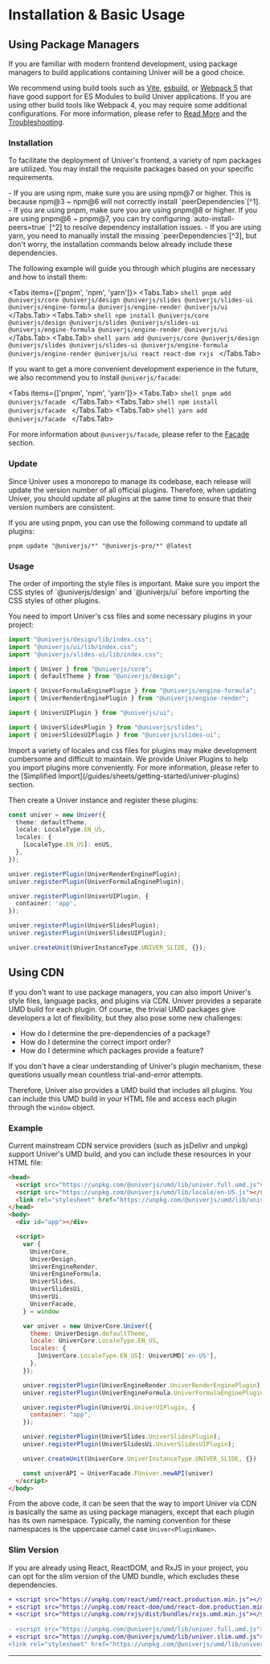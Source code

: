 
# Installation & Basic Usage

## Using Package Managers

If you are familiar with modern frontend development, using package managers to build applications containing Univer will be a good choice.

We recommend using build tools such as [Vite](https://vitejs.dev/), [esbuild](https://esbuild.github.io/), or [Webpack 5](https://webpack.js.org/) that have good support for ES Modules to build Univer applications. If you are using other build tools like Webpack 4, you may require some additional configurations. For more information, please refer to [Read More](/guides/quickstart#read-more) and the [Troubleshooting](/guides/sheets/troubleshooting).

### Installation

To facilitate the deployment of Univer's frontend, a variety of npm packages are utilized. You may install the requisite packages based on your specific requirements.

<Callout>
  - If you are using npm, make sure you are using npm@7 or higher. This is because npm@3 ~ npm@6 will not correctly install `peerDependencies`[^1].
  - If you are using pnpm, make sure you are using pnpm@8 or higher. If you are using pnpm@6 ~ pnpm@7, you can try configuring `auto-install-peers=true` [^2] to resolve dependency installation issues.
  - If you are using yarn, you need to manually install the missing `peerDependencies`[^3], but don't worry, the installation commands below already include these dependencies.
</Callout>

The following example will guide you through which plugins are necessary and how to install them:

<Tabs items={['pnpm', 'npm', 'yarn']}>
  <Tabs.Tab>
    ```shell
    pnpm add @univerjs/core @univerjs/design @univerjs/slides @univerjs/slides-ui @univerjs/engine-formula @univerjs/engine-render @univerjs/ui
    ```
  </Tabs.Tab>
  <Tabs.Tab>
    ```shell
    npm install @univerjs/core @univerjs/design @univerjs/slides @univerjs/slides-ui @univerjs/engine-formula @univerjs/engine-render @univerjs/ui
    ```
  </Tabs.Tab>
  <Tabs.Tab>
    ```shell
    yarn add @univerjs/core @univerjs/design @univerjs/slides @univerjs/slides-ui @univerjs/engine-formula @univerjs/engine-render @univerjs/ui react react-dom rxjs
    ```
  </Tabs.Tab>
</Tabs>

If you want to get a more convenient development experience in the future, we also recommend you to install `@univerjs/facade`:

<Tabs items={['pnpm', 'npm', 'yarn']}>
  <Tabs.Tab>
    ```shell
    pnpm add @univerjs/facade
    ```
  </Tabs.Tab>
  <Tabs.Tab>
    ```shell
    npm install @univerjs/facade
    ```
  </Tabs.Tab>
  <Tabs.Tab>
    ```shell
    yarn add @univerjs/facade
    ```
  </Tabs.Tab>
</Tabs>

For more information about `@univerjs/facade`, please refer to the [Facade](/guides/slides/facade/facade) section.

### Update

Since Univer uses a monorepo to manage its codebase, each release will update the version number of all official plugins. Therefore, when updating Univer, you should update all plugins at the same time to ensure that their version numbers are consistent.

If you are using pnpm, you can use the following command to update all plugins:

```shell
pnpm update "@univerjs/*" "@univerjs-pro/*" @latest
```

### Usage

<Callout>
  The order of importing the style files is important. Make sure you import the CSS styles of `@univerjs/design` and `@univerjs/ui` before importing the CSS styles of other plugins.
</Callout>

You need to import Univer's css files and some necessary plugins in your project:

```typescript
import "@univerjs/design/lib/index.css";
import "@univerjs/ui/lib/index.css";
import "@univerjs/slides-ui/lib/index.css";

import { Univer } from "@univerjs/core";
import { defaultTheme } from "@univerjs/design";

import { UniverFormulaEnginePlugin } from "@univerjs/engine-formula";
import { UniverRenderEnginePlugin } from "@univerjs/engine-render";

import { UniverUIPlugin } from "@univerjs/ui";

import { UniverSlidesPlugin } from "@univerjs/slides";
import { UniverSlidesUIPlugin } from "@univerjs/slides-ui";
```

<Callout type="info" emoji="ℹ️">
  Import a variety of locales and css files for plugins may make development cumbersome and difficult to maintain. We provide Univer Plugins to help you import plugins more conveniently. For more information, please refer to the [Simplified Import](/guides/sheets/getting-started/univer-plugins) section.
</Callout>

Then create a Univer instance and register these plugins:

```typescript
const univer = new Univer({
  theme: defaultTheme,
  locale: LocaleType.EN_US,
  locales: {
    [LocaleType.EN_US]: enUS,
  },
});

univer.registerPlugin(UniverRenderEnginePlugin);
univer.registerPlugin(UniverFormulaEnginePlugin);

univer.registerPlugin(UniverUIPlugin, {
  container: 'app',
});

univer.registerPlugin(UniverSlidesPlugin);
univer.registerPlugin(UniverSlidesUIPlugin);

univer.createUnit(UniverInstanceType.UNIVER_SLIDE, {});
```

## Using CDN

If you don't want to use package managers, you can also import Univer's style files, language packs, and plugins via CDN. Univer provides a separate UMD build for each plugin. Of course, the trivial UMD packages give developers a lot of flexibility, but they also pose some new challenges:

- How do I determine the pre-dependencies of a package?
- How do I determine the correct import order?
- How do I determine which packages provide a feature?

If you don't have a clear understanding of Univer's plugin mechanism, these questions usually mean countless trial-and-error attempts.

Therefore, Univer also provides a UMD build that includes all plugins. You can include this UMD build in your HTML file and access each plugin through the `window` object.

### Example

Current mainstream CDN service providers (such as jsDelivr and unpkg) support Univer's UMD build, and you can include these resources in your HTML file:

```html
<head>
  <script src="https://unpkg.com/@univerjs/umd/lib/univer.full.umd.js"></script>
  <script src="https://unpkg.com/@univerjs/umd/lib/locale/en-US.js"></script>
  <link rel="stylesheet" href="https://unpkg.com/@univerjs/umd/lib/univer.css">
</head>
<body>
  <div id="app"></div>

  <script>
    var {
      UniverCore,
      UniverDesign,
      UniverEngineRender,
      UniverEngineFormula,
      UniverSlides,
      UniverSlidesUi,
      UniverUi,
      UniverFacade,
    } = window

    var univer = new UniverCore.Univer({
      theme: UniverDesign.defaultTheme,
      locale: UniverCore.LocaleType.EN_US,
      locales: {
        [UniverCore.LocaleType.EN_US]: UniverUMD['en-US'],
      },
    });

    univer.registerPlugin(UniverEngineRender.UniverRenderEnginePlugin);
    univer.registerPlugin(UniverEngineFormula.UniverFormulaEnginePlugin);

    univer.registerPlugin(UniverUi.UniverUIPlugin, {
      container: "app",
    });

    univer.registerPlugin(UniverSlides.UniverSlidesPlugin);
    univer.registerPlugin(UniverSlidesUi.UniverSlidesUIPlugin);

    univer.createUnit(UniverCore.UniverInstanceType.UNIVER_SLIDE, {})

    const univerAPI = UniverFacade.FUniver.newAPI(univer)
  </script>
</body>
```

From the above code, it can be seen that the way to import Univer via CDN is basically the same as using package managers, except that each plugin has its own namespace. Typically, the naming convention for these namespaces is the uppercase camel case `Univer<PluginName>`.

### Slim Version

If you are already using React, ReactDOM, and RxJS in your project, you can opt for the slim version of the UMD bundle, which excludes these dependencies.

```diff
+ <script src="https://unpkg.com/react/umd/react.production.min.js"></script>
+ <script src="https://unpkg.com/react-dom/umd/react-dom.production.min.js"></script>
+ <script src="https://unpkg.com/rxjs/dist/bundles/rxjs.umd.min.js"></script>
 
- <script src="https://unpkg.com/@univerjs/umd/lib/univer.full.umd.js"></script>
+ <script src="https://unpkg.com/@univerjs/umd/lib/univer.slim.umd.js"></script>
<link rel="stylesheet" href="https://unpkg.com/@univerjs/umd/lib/univer.css">
```

---

[^1]: https://blog.npmjs.org/post/110924823920/npm-weekly-5
[^2]: https://pnpm.io/npmrc#auto-install-peers
[^3]: https://github.com/yarnpkg/yarn/issues/1503
